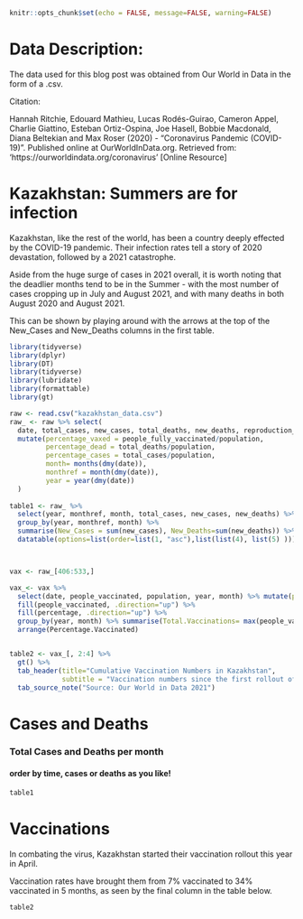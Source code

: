 
```{r setup, include=FALSE}
knitr::opts_chunk$set(echo = FALSE, message=FALSE, warning=FALSE)
```


# Data Description:
The data used for this blog post was obtained from Our World in Data in the form of a .csv.

Citation:

  Hannah Ritchie, Edouard Mathieu, Lucas Rodés-Guirao, Cameron Appel, Charlie Giattino, Esteban Ortiz-Ospina, Joe Hasell, Bobbie Macdonald, Diana Beltekian and Max Roser (2020) - "Coronavirus Pandemic (COVID-19)". Published online at OurWorldInData.org. Retrieved from: 'https://ourworldindata.org/coronavirus' [Online Resource]

# Kazakhstan: Summers are for infection

Kazakhstan, like the rest of the world, has been a country deeply effected by the COVID-19 pandemic. Their infection rates tell a story of 2020 devastation, followed by a 2021 catastrophe. 

Aside from the huge surge of cases in 2021 overall, it is worth noting that the deadlier months tend to be in the Summer - with the most number of cases cropping up in July and August 2021, and with many deaths in both August 2020 and August 2021.

This can be shown by playing around with the arrows at the top of the New_Cases and New_Deaths columns in the first table.


```{r}
library(tidyverse)
library(dplyr)
library(DT)
library(tidyverse)
library(lubridate)
library(formattable)
library(gt)

raw <- read.csv("kazakhstan_data.csv")
raw_ <- raw %>% select(
  date, total_cases, new_cases, total_deaths, new_deaths, reproduction_rate, new_tests, total_tests, total_vaccinations,people_vaccinated, people_fully_vaccinated, total_boosters, new_vaccinations,population) %>% 
  mutate(percentage_vaxed = people_fully_vaccinated/population, 
         percentage_dead = total_deaths/population, 
         percentage_cases = total_cases/population, 
         month= months(dmy(date)),
         monthref = month(dmy(date)),
         year = year(dmy(date))
  )
      
table1 <- raw_ %>% 
  select(year, monthref, month, total_cases, new_cases, new_deaths) %>% 
  group_by(year, monthref, month) %>% 
  summarise(New_Cases = sum(new_cases), New_Deaths=sum(new_deaths)) %>%
  datatable(options=list(order=list(1, "asc"),list(list(4), list(5) )))



vax <- raw_[406:533,]

vax_<- vax %>% 
  select(date, people_vaccinated, population, year, month) %>% mutate(percentage=round(people_vaccinated/population,digits=4)) %>%
  fill(people_vaccinated, .direction="up") %>% 
  fill(percentage, .direction="up") %>% 
  group_by(year, month) %>% summarise(Total.Vaccinations= max(people_vaccinated), Percentage.Vaccinated=max(percentage)) %>% 
  arrange(Percentage.Vaccinated)


table2 <- vax_[, 2:4] %>% 
  gt() %>% 
  tab_header(title="Cumulative Vaccination Numbers in Kazakhstan", 
             subtitle = "Vaccination numbers since the first rollout of vaccinations in April") %>%
  tab_source_note("Source: Our World in Data 2021")

```




# Cases and Deaths

### Total Cases and Deaths per month
#### order by time, cases or deaths as you like!


```{r}
table1
```


# Vaccinations
In combating the virus, Kazakhstan started their vaccination rollout this year in April.

Vaccination rates have brought them from 7% vaccinated to 34% vaccinated in 5 months, as seen by the final column in the table below.

```{r}
table2
```


